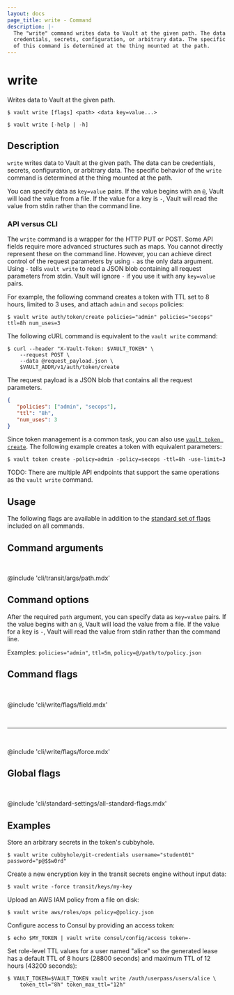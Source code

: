 ```yaml
---
layout: docs
page_title: write - Command
description: |-
  The "write" command writes data to Vault at the given path. The data can be
  credentials, secrets, configuration, or arbitrary data. The specific behavior
  of this command is determined at the thing mounted at the path.
---
```


# write

Writes data to Vault at the given path.

<CodeBlockConfig hideClipboard>

```shell-session
$ vault write [flags] <path> <data key=value...>

$ vault write [-help | -h]
```

</CodeBlockConfig>

## Description

`write` writes data to Vault at the given path. The data can be credentials, 
secrets, configuration, or arbitrary data. The specific behavior of the `write` 
command is determined at the thing mounted at the path.

You can specify data as `key=value` pairs. If the value begins with an `@`, 
Vault will load the value from a file. If the value for a key is `-`, Vault 
will read the value from stdin rather than the command line.

### API versus CLI

The `write` command is a wrapper for the HTTP PUT or POST. Some API fields 
require more advanced structures such as maps. You cannot directly represent 
these on the command line. However, you can achieve direct control of the request 
parameters by using `-` as the only data argument. Using `-` tells `vault write` 
to read a JSON blob containing all request parameters from stdin. Vault will
ignore `-` if you use it with any `key=value` pairs.

For example, the following command creates a token with TTL set to 8 hours, 
limited to 3 uses, and attach `admin` and `secops` policies:

```shell-session
$ vault write auth/token/create policies="admin" policies="secops" ttl=8h num_uses=3
```

The following cURL command is equivalent to the `vault write` command:

```shell-session
$ curl --header "X-Vault-Token: $VAULT_TOKEN" \
    --request POST \
    --data @request_payload.json \
    $VAULT_ADDR/v1/auth/token/create
```

The request payload is a JSON blob that contains all the request parameters.

<CodeBlock filename="request_payload.json" hideClipboard>

```json
{
   "policies": ["admin", "secops"],
   "ttl": "8h",
   "num_uses": 3
}
```

</CodeBlock>

Since token management is a common task, you can also use 
[`vault token create`](/vault/docs/commands/token/create). The following example
creates a token with equivalent parameters:

```shell-session
$ vault token create -policy=admin -policy=secops -ttl=8h -use-limit=3
```

<Tip title="Related API endpoints">

  TODO: There are multiple API endpoints that support the same operations as the
  `vault write` command.

</Tip>

## Usage

The following flags are available in addition to the [standard set of
flags](/vault/docs/commands) included on all commands.

## Command arguments

<br />

@include 'cli/transit/args/path.mdx'

## Command options

After the required `path` argument, you can specify data as `key=value` pairs. 
If the value begins with an `@`, Vault will load the value from a file. If the 
value for a key is `-`, Vault will read the value from stdin rather than the 
command line.

Examples: `policies="admin"`, `ttl=5m`, `policy=@/path/to/policy.json`

## Command flags

<br />

@include 'cli/write/flags/field.mdx'

<br /><hr /><br />

@include 'cli/write/flags/force.mdx'

## Global flags

<br />

@include 'cli/standard-settings/all-standard-flags.mdx'

## Examples

Store an arbitrary secrets in the token's cubbyhole.

```shell-session
$ vault write cubbyhole/git-credentials username="student01" password="p@$$w0rd"
```

Create a new encryption key in the transit secrets engine without input data:

```shell-session
$ vault write -force transit/keys/my-key
```

Upload an AWS IAM policy from a file on disk:

```shell-session
$ vault write aws/roles/ops policy=@policy.json
```

Configure access to Consul by providing an access token:

```shell-session
$ echo $MY_TOKEN | vault write consul/config/access token=-
```

Set role-level TTL values for a user named "alice" so the generated lease has a
default TTL of 8 hours (28800 seconds) and maximum TTL of 12 hours
(43200 seconds):

```shell-session
$ VAULT_TOKEN=$VAULT_TOKEN vault write /auth/userpass/users/alice \
    token_ttl="8h" token_max_ttl="12h"
```